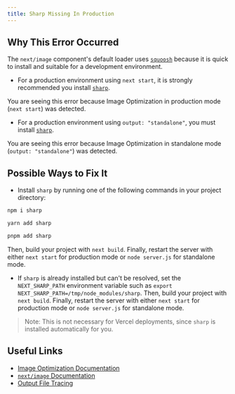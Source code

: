 ```yaml
---
title: Sharp Missing In Production
---
```


## Why This Error Occurred

The `next/image` component's default loader uses [`squoosh`](https://www.npmjs.com/package/@squoosh/lib) because it is quick to install and suitable for a development environment.

- For a production environment using `next start`, it is strongly recommended you install [`sharp`](https://www.npmjs.com/package/sharp).

You are seeing this error because Image Optimization in production mode (`next start`) was detected.

- For a production environment using `output: "standalone"`, you must install [`sharp`](https://www.npmjs.com/package/sharp).

You are seeing this error because Image Optimization in standalone mode (`output: "standalone"`) was detected.

## Possible Ways to Fix It

- Install `sharp` by running one of the following commands in your project directory:

```bash filename="Terminal"
npm i sharp
```

```bash filename="Terminal"
yarn add sharp
```

```bash filename="Terminal"
pnpm add sharp
```

Then, build your project with `next build`. Finally, restart the server with either `next start` for production mode or `node server.js` for standalone mode.

- If `sharp` is already installed but can't be resolved, set the `NEXT_SHARP_PATH` environment variable such as `export NEXT_SHARP_PATH=/tmp/node_modules/sharp`. Then, build your project with `next build`. Finally, restart the server with either `next start` for production mode or `node server.js` for standalone mode.

> Note: This is not necessary for Vercel deployments, since `sharp` is installed automatically for you.

## Useful Links

- [Image Optimization Documentation](/docs/pages/building-your-application/optimizing/images)
- [`next/image` Documentation](/docs/pages/api-reference/components/image)
- [Output File Tracing](/docs/pages/api-reference/next-config-js/output)
